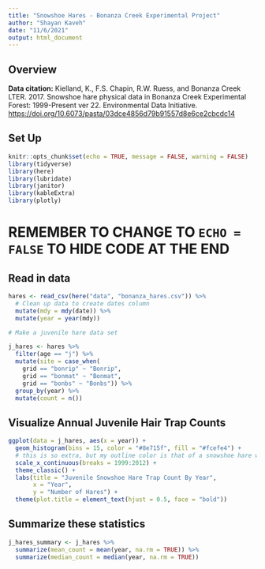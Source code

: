 ```yaml
---
title: "Snowshoe Hares - Bonanza Creek Experimental Project"
author: "Shayan Kaveh"
date: "11/6/2021"
output: html_document
---
```


## Overview

**Data citation:** Kielland, K., F.S. Chapin, R.W. Ruess, and Bonanza Creek LTER. 2017. Snowshoe hare physical data in Bonanza Creek Experimental Forest: 1999-Present ver 22. Environmental Data Initiative. <https://doi.org/10.6073/pasta/03dce4856d79b91557d8e6ce2cbcdc14>

## Set Up

```r
knitr::opts_chunk$set(echo = TRUE, message = FALSE, warning = FALSE)
library(tidyverse)
library(here)
library(lubridate)
library(janitor)
library(kableExtra)
library(plotly)
```

# REMEMBER TO CHANGE TO `ECHO = FALSE` TO HIDE CODE AT THE END

## Read in data

```r
hares <- read_csv(here("data", "bonanza_hares.csv")) %>% 
  # Clean up data to create dates column
  mutate(mdy = mdy(date)) %>% 
  mutate(year = year(mdy))

# Make a juvenile hare data set

j_hares <- hares %>% 
  filter(age == "j") %>% 
  mutate(site = case_when(
    grid == "bonrip" ~ "Bonrip",
    grid == "bonmat" ~ "Bonmat",
    grid == "bonbs" ~ "Bonbs")) %>% 
  group_by(year) %>% 
  mutate(count = n())
```

## Visualize Annual Juvenile Hair Trap Counts
```r
ggplot(data = j_hares, aes(x = year)) +
  geom_histogram(bins = 15, color = "#8e715f", fill = "#fcefe4") +
  # this is so extra, but my outline color is that of a snowshoe hare when it's brown and the fill color is their fur color in the winter... lol
  scale_x_continuous(breaks = 1999:2012) +
  theme_classic() +
  labs(title = "Juvenile Snowshoe Hare Trap Count By Year",
       x = "Year",
       y = "Number of Hares") +
  theme(plot.title = element_text(hjust = 0.5, face = "bold"))
```

## Summarize these statistics

```r
j_hares_summary <- j_hares %>% 
  summarize(mean_count = mean(year, na.rm = TRUE)) %>% 
  summarize(median_count = median(year, na.rm = TRUE))
```

